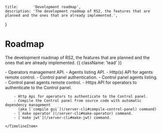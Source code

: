     title:       'Development roadmap',
    description: 'The development roadmap of RS2, the features that are planned and the ones that are already implemented.',
}

# Roadmap

The development roadmap of RS2, the features that are planned and the ones that are already implemented. {{ className: 'lead' }}

<Timeline>
    <TimelineItem title="v1.0.0"
    >
        - Operators management API.
        - Agents listing API.
        - Http(s) API for agents remote control.
        - Control panel authentication.
        - Control panel agents listing.
        - Control panel agents remote control.
    </TimelineItem>
    <TimelineItem title="Operators API authentication"
                  time="May 2024"
                  status="in-progress"
    >
        - Https API for operators to authenticate to the Control panel.
    </TimelineItem>
    <TimelineItem title="v0.1.0"
                  time="May 2024"
                  status="completed"
    >

        - Http Api for operators to authenticate to the Control panel.
        - Compile the Control panel from source code with automatic dependency management
          (aka [`compile gui`](/server-cli#compile-control-panel) command)
        - [`make operator`](/server-cli#make-operator) command.
        - [`make jwt`](/server-cli#make-jwt) command.

    </TimelineItem>
</Timeline>